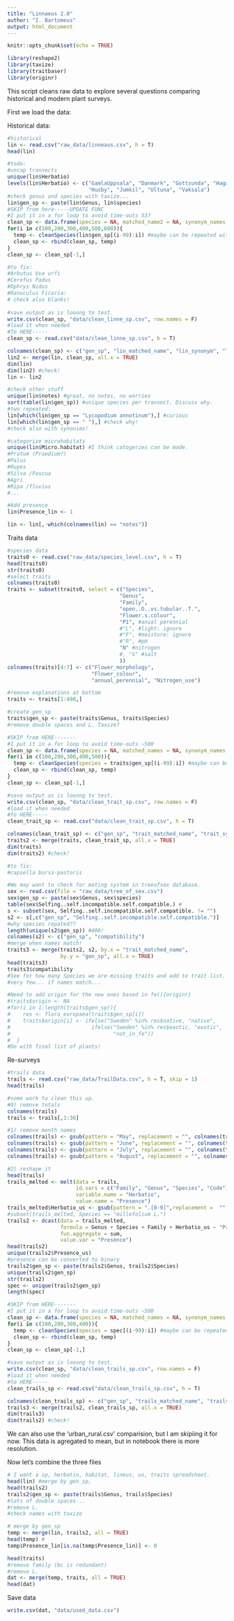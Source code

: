 ```yaml
---
title: "Linnaeus 2.0"
author: "I. Bartomeus"
output: html_document
---
```


```r
knitr::opts_chunk$set(echo = TRUE)
```

```r
library(reshape2)
library(taxize)
library(traitbaser)
library(originr)
```

This script cleans raw data to explore several questions comparing historical and modern plant surveys.

First we load the data:

Historical data:
```r
#historical 
lin <- read.csv("raw_data/linneaus.csv", h = T)
head(lin)

#todo: 
#uncap transects
unique(lin$Herbatio)
levels(lin$Herbatio) <- c("GamlaUppsala", "Danmark", "Gottsunda", "Haga",       
                          "Husby", "Jumkil", "Ultuna", "Vaksala")
#check genus and species with taxize...
lin$gen_sp <- paste(lin$Genus, lin$species)
#SKIP from here-----UPDATE FUNC
#I put it in a for loop to avoid time-outs 537
clean_sp <- data.frame(species = NA, matched_name2 = NA, synonym_names = NA, final_name = NA)
for(i in c(100,200,300,400,500,600)){
  temp <- cleanSpecies(lin$gen_sp[(i-99):i]) #maybe can be repeated with other database. now db == Itis
  clean_sp <- rbind(clean_sp, temp)
}
clean_sp <- clean_sp[-1,]

#to fix:
#Arbutus Uva urfi
#Cerefus Padus
#Ophrys Nidus
#Ranuculus Ficaria:
# check also blanks!  
  
#save output as is looong to test.
write.csv(clean_sp, "data/clean_linne_sp.csv", row.names = F)
#load it when needed
#To HERE-----
clean_sp <- read.csv("data/clean_linne_sp.csv", h = T)

colnames(clean_sp) <- c("gen_sp", "lin_matched_name", "lin_synonym", "lin_final")
lin2 <- merge(lin, clean_sp, all.x = TRUE)
dim(lin)
dim(lin2) #check!
lin <- lin2

#check other stuff
unique(lin$notes) #great, no notes, no worries
sort(table(lin$gen_sp)) #unique species per transect. Discuss why.
#two repeated:
lin[which(lin$gen_sp == "Lycopodium annotinum"),] #curious
lin[which(lin$gen_sp == " "),] #check why!
#check also with synonims!

#categorize microhabitats
unique(lin$Micro.habitat) #I think catogeries can be made.
#Pratum (Praedium?)
#Palus
#Rupes
#Silva /Pascua
#Agri
#Ripa /fluvius
#...

#Add presence
lin$Presence_lin <- 1

lin <- lin[,-which(colnames(lin) == "notes")]
```

Traits data

```r
#species data
traits0 <- read.csv("raw_data/species_level.csv", h = T)
head(traits0)
str(traits0)
#select traits
colnames(traits0)
traits <- subset(traits0, select = c("Species",
                                    "Genus",
                                    "Family",
                                    "open..O..vs.tubular..T.",
                                    "Flower.s.colour",
                                    "P1", #anual perennial
                                    #"L", #light: ignore 
                                    #"F", #moisture: ignore
                                    #"R", #pH
                                    "N" #nitrogen
                                    #, "S" #salt
                                    ))
colnames(traits)[4:7] <- c("Flower_morphology", 
                           "Flower_colour",
                           "annual_perennial", "Nitrogen_use")

#remove explanations at bottom
traits <- traits[1:498,]

#create gen_sp
traits$gen_sp <- paste(traits$Genus, traits$Species)
#remove double spaces and L. Taxize?

#SKIP from HERE-------
#I put it in a for loop to avoid time-outs ~500
clean_sp <- data.frame(species = NA, matched_names = NA, synonym_names = NA, final_names = NA)
for(i in c(100,200,300,400,500)){
  temp <- cleanSpecies(species = traits$gen_sp[(i-99):i]) #maybe can be repeated with other database. now db == Itis
  clean_sp <- rbind(clean_sp, temp)
}
clean_sp <- clean_sp[-1,]

#save output as is looong to test.
write.csv(clean_sp, "data/clean_trait_sp.csv", row.names = F)
#load it when needed
#to HERE-----
clean_trait_sp <- read.csv("data/clean_trait_sp.csv", h = T)

colnames(clean_trait_sp) <- c("gen_sp", "trait_matched_name", "trait_synonym", "trait_final")
traits2 <- merge(traits, clean_trait_sp, all.x = TRUE)
dim(traits)
dim(traits2) #check!

#to fix:
#capsella bursa-pastoris

#We may want to check for mating system in treeofsex database.
sex <- read.csv(file = "raw_data/tree_of_sex.csv")
sex$gen_sp <- paste(sex$Genus, sex$species)
table(sex$Selfing..self.incompatible.self.compatible.) #
s <- subset(sex, Selfing..self.incompatible.self.compatible. != "")
s2 <- s[,c("gen_sp", "Selfing..self.incompatible.self.compatible.")]
#why species repated??
length(unique(s2$gen_sp)) #406!
colnames(s2) <- c("gen_sp", "compatibility")
#merge when names match!
traits3 <- merge(traits2, s2, by.x = "trait_matched_name", 
                 by.y = "gen_sp", all.x = TRUE) 
head(traits3)
traits3$compatibility
#See for how many Species we are missing traits and add to trait list. (below??)
#very few... if names match...

#Need to add origin for the new ones based in fe(){originr}
#traits$origin <- NA
#for(i in 1:length(traits$gen_sp)){
#    res <- flora_europaea(traits$gen_sp[i])
#    traits$origin[i] <- ifelse("Sweden" %in% res$native, "native",
#                          ifelse("Sweden" %in% res$exotic, "exotic",
#                                 "not_in_fe"))
#  }
#Do with final list of plants!
```
Re-surveys

```r

#trails data
trails <- read.csv("raw_data/TrailData.csv", h = T, skip = 1)
head(trails)

#some work to clean this up.
#0) remove totals
colnames(trails)
trails <- trails[,1:36]

#1) remove month names
colnames(trails) <- gsub(pattern = "May", replacement = "", colnames(trails))
colnames(trails) <- gsub(pattern = "June", replacement = "", colnames(trails))
colnames(trails) <- gsub(pattern = "July", replacement = "", colnames(trails))
colnames(trails) <- gsub(pattern = "August", replacement = "", colnames(trails))

#2) reshape it
head(trails)
trails_melted <- melt(data = trails,
                      id.vars = c("Family", "Genus", "Species", "Code"),
                      variable.name = "Herbatio",
                      value.name = "Presence")
trails_melted$Herbatio_us <- gsub(pattern = ".[0-9]",replacement =  "", trails_melted$Herbatio)
#subset(trails_melted, Species == "millefolium L.")
trails2 <- dcast(data = trails_melted, 
                 formula = Genus + Species + Family + Herbatio_us ~ "Presence_us",
                 fun.aggregate = sum,
                 value.var = "Presence") 
head(trails2)
unique(trails2$Presence_us)
#presence can be converted to binary
trails2$gen_sp <- paste(trails2$Genus, trails2$Species)
unique(trails2$gen_sp)
str(trails2)
spec <- unique(trails2$gen_sp)
length(spec)

#SKIP from HERE-------
#I put it in a for loop to avoid time-outs ~500
clean_sp <- data.frame(species = NA, matched_names = NA, synonym_names = NA, final_names = NA)
for(i in c(100,200,300,400)){
  temp <- cleanSpecies(species = spec[(i-99):i]) #maybe can be repeated with other database. now db == Itis
  clean_sp <- rbind(clean_sp, temp)
}
clean_sp <- clean_sp[-1,]

#save output as is looong to test.
write.csv(clean_sp, "data/clean_trails_sp.csv", row.names = F)
#load it when needed
#to HERE-----
clean_trails_sp <- read.csv("data/clean_trails_sp.csv", h = T)

colnames(clean_trails_sp) <- c("gen_sp", "trails_matched_name", "trails_synonym", "trait_final")
trails3 <- merge(trails2, clean_trails_sp, all.x = TRUE)
dim(trails3)
dim(trails2) #check!

```
We can also use the 'urban_rural.csv' comparision, but I am skipiing it for now. This data is agregated to mean, but in notebook there is more resolution.

Now let's combine the three files

```r
# I want a sp, herbatio, habitat, lineus, us, traits spreadsheet.
head(lin) #merge by gen_sp, 
head(trails2) 
trails2$gen_sp <- paste(trails$Genus, trails$Species) 
#lots of double spaces... 
#remove L.
#check names with taxize

# merge by gen_sp
temp <- merge(lin, trails2, all = TRUE)
head(temp) #
temp$Presence_lin[is.na(temp$Presence_lin)] <- 0

head(traits)
#remove family (bc is redundant)
#remove L.
dat <- merge(temp, traits, all = TRUE)
head(dat)

```

Save data

```r
write.csv(dat, "data/used_data.csv")
```








